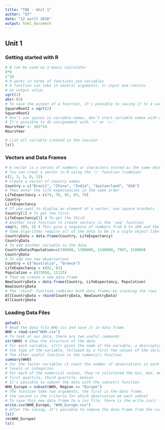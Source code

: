 ```yaml
---
title: "TAE - Unit 1"
author: "GT"
date: "12 avril 2016"
output: html_document
---
```


## Unit 1

### Getting started with R

```r
# R can be used as a basic calculator
8*6
2^16
# R works in terms of functions and variables
# A function can take in several arguments, or input and returns
# an output value
sqrt(2)
abs(-65)
# To save the output of a function, it's possible to saving it to a variable
SquareRoot2 = sqrt(2)
SquareRoot2
# Don't use spaces in variable names, don't start variable names with a number
# It's possible to do assignement with '=' or '<-'
HoursYear <- 365*24
HoursYear

# List all variable created in the session
ls()
```

### Vectors and Data Frames

```r
# A vector is a series of numbers or characters stored as the same object
# You can creat a vector in R using the 'c' function (combine)
c(2, 3, 5, 8, 13)
# Create a vector of country names
Country = c("Brazil", "China", "India", "Switzerland", "USA")
# Then enter the life expectancies in the same order
LifeExpectancy = c(74, 76, 65, 83, 79)
Country
LifeExpectancy
# If you want to display an element of a vector, use square brackets
Country[1] # To get the first
LifeExpectancy[3] # To get the third
# Another nice function to create vectors is the 'seq' function
seq(0, 100, 2) # This give a sequence of numbers from 0 to 100 and the numbers increment of two
# Some algorithms require all of the data to be in a sigle object like a data frame
CountryData = data.frame(Country, LifeExpectancy)
CountryData
# To add another variable to the data
CountryData$Population=c(199000, 1390000, 1240000, 7997, 318000)
CountryData
# To add two new observations
Country = c("Australia", "Greece")
LifeExpectancy = c(82, 81)
Population = c(23050, 11125)
# Then we create a new data frame
NewCountryData = data.frame(Country, LifeExpectancy, Population)
NewCountryData
# The 'rbind' function combines both data frames by stacking the rows
AllCountryData = rbind(CountryData, NewCountryData)
AllCountryData
```
### Loading Data Files

```r
getwd()
# Read the data file WHO.csv and save it in data frame
WHO = read.csv("WHO.csv")
# To look at our data, there are two useful commands
str(WHO) # Show the structure of the data
# For each variable, str() gives the name of the variable, a description of 
# the type of the variable, followed by a first few values of the variable
# The other useful function is the summary() function
summary(WHO)
# For the factor variables it count the number of observations in each of the
# levels or categories
# For each of the numerical values, they're calculated the min, max, mean,
# first quartile, third quartile, median
# It's possible to subset the data with the subset() function
WHO_Europe = subset(WHO, Region == "Europe")
# The function take two arguments, the first is the data frame, 
# the second is the criteria for which observation we want subset
# To save this new data frame to a csv file, there is the write.csv() function
write.csv(WHO_Europe, "WHO_Europe.csv")
# After the saving, it's possible to remove the data frame from the current session
ls()
rm(WHO_Europe)
ls()
```